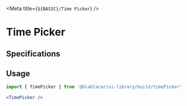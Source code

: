 

<Meta title={`${BASIC}/Time Picker`} />

# **Time Picker**

<Canvas>
  <Story name="Default">
    <TimePicker
      name="departure-time"
      minuteStep={30}
      disabled={false}
      focus
      small={false}
    />
  </Story>
</Canvas>

## Specifications

## Usage

```jsx
import { TimePicker } from '@blablacar/ui-library/build/timePicker'

<TimePicker />
```

<ArgsTable of={TimePicker} />
